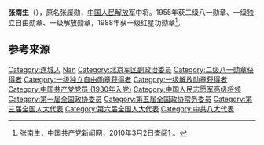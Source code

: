 {{noteTA
|1=zh-hans:蒋介石;zh-hk:蒋介石;zh-tw:蒋中正;
|2=zh-hans:斯大林;zh-hk:史太林;zh-tw:史達林;
|3=zh-cn:朝鲜战争; zh-sg:韩战; zh-tw:韓戰; zh-hk:韓戰}}
{{Infobox_officeholder
| name = 张南生
| image name = Zhang Nansheng.jpg
| width = 200px
| now = 
| period = 
| Sex =
| different name = 
| party = {{中国共产党}}
| nationality = {{PRC}}
| Native place =
| date of birth = 1905年8月24日
| place of birth = {{QIN}}[[福建省|福建省]][[连城县|连城县]]新泉乡北村
| date of death = {{death date and age|1989|8|25|1905|8|24}}
| place of death = {{PRC}}[[北京|北京]]
| religion = [[共产主义|共产主义]]
| spouse = 
| relatives = 
| educate = 
* 6岁入新泉镇东山楼小学
* 16岁考入连城旧制中学
| past =*乡苏维埃政府委员，红12军二纵队一大队政委，第103团连政委。
*红13军第二团政委，红五军团第13师39团政治处主任，师部党总支书记。
*红五军团第13师37团政委，国家保卫总队政委，国家政治保卫团政委，红31军政治部组织部部长。
*八路军129师358旅769团政治处副主任，386旅771团政委，先遣支队政委兼中共冀西地委军事部部长，独立支队政委兼中共晋中地委军事部部长。
*八路军129师政治部组织部副部长、部长，八路军野战总部政治部组织部副部长。
*晋冀鲁豫军区政治部组织部部长，中共晋冀鲁豫中央局组织部副部长，华北军区政治部组织部部长。
*华北军区政治部副主任，中国人民志愿军第20兵团政委兼政治部主任，中国人民志愿军政治部代主任
*北京军区副政委、顾问。
| work =
}}
'''张南生'''（{{bd|1905年|8月24日|1988年|8月6日}}），原名张履勋，[[中国人民解放军|中国人民解放军]]中将。1955年获二级八一勋章、一级独立自由勋章、一级解放勋章，1988年获一级红星功勋章<ref name="官方">张南生，中国共产党新闻网，2010年3月2日查阅[http://dangshi.people.com.cn/GB/165617/165618/166491/167908/9975068.html] {{Wayback|url=http://dangshi.people.com.cn/GB/165617/165618/166491/167908/9975068.html |date=20160304093001 }}。</ref>。

== 参考来源 ==
{{reflist}}

{{中国军事人物小作品}}
{{中國人民解放軍開國中將}}
{{DEFAULTSORT:zhang nansheng}}
[[Category:连城人|Category:连城人]]
[[Category:张姓|Nan]]
[[Category:北京军区副政治委员|Category:北京军区副政治委员]]
[[Category:二级八一勋章获得者|Category:二级八一勋章获得者]]
[[Category:一级独立自由勋章获得者|Category:一级独立自由勋章获得者]]
[[Category:一级解放勋章获得者|Category:一级解放勋章获得者]]
[[Category:中国共产党党员_(1930年入党)|Category:中国共产党党员 (1930年入党)]]
[[Category:中国人民志愿军高级将领|Category:中国人民志愿军高级将领]]
[[Category:第一届全国政协委员|Category:第一届全国政协委员]]
[[Category:第五届全国政协常务委员|Category:第五届全国政协常务委员]]
[[Category:第三届全国人大代表|Category:第三届全国人大代表]]
[[Category:第六届全国人大代表|Category:第六届全国人大代表]]
[[Category:中共八大代表|Category:中共八大代表]]